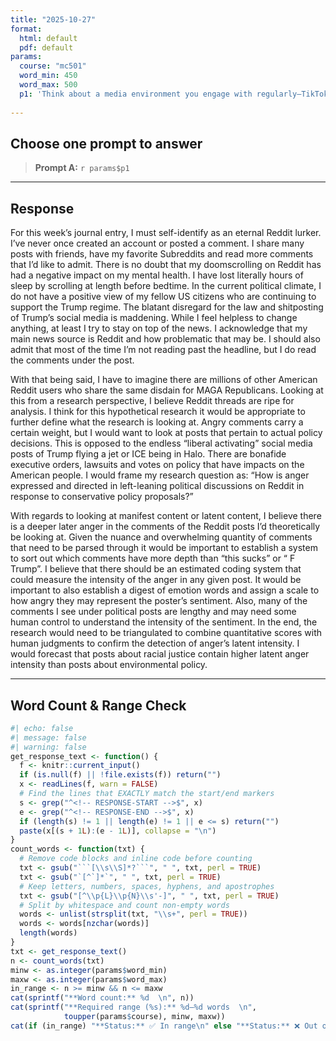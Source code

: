 ```yaml
---
title: "2025-10-27"
format:
  html: default
  pdf: default
params:
  course: "mc501"
  word_min: 450
  word_max: 500
  p1: 'Think about a media environment you engage with regularly—TikTok, news headlines, TV dramas, YouTube comments, etc. Choose one and describe a research question that could be answered through content analysis. What would you want to measure? Would you be more interested in manifest content (what’s there) or latent content (the underlying tone or message), and why?'
 
---
```


## Choose **one** prompt to answer

> **Prompt A:** `r params$p1`

---

## Response

<!-- RESPONSE-START -->
For this week’s journal entry, I must self-identify as an eternal Reddit lurker. I’ve never once created an account or posted a comment. I share many posts with friends, have my favorite Subreddits and read more comments that I’d like to admit. There is no doubt that my doomscrolling on Reddit has had a negative impact on my mental health. I have lost literally hours of sleep by scrolling at length before bedtime. In the current political climate, I do not have a positive view of my fellow US citizens who are continuing to support the Trump regime. The blatant disregard for the law and shitposting of Trump’s social media is maddening. While I feel helpless to change anything, at least I try to stay on top of the news. I acknowledge that my main news source is Reddit and how problematic that may be. I should also admit that most of the time I’m not reading past the headline, but I do read the comments under the post.

With that being said, I have to imagine there are millions of other American Reddit users who share the same disdain for MAGA Republicans. Looking at this from a research perspective, I believe Reddit threads are ripe for analysis. I think for this hypothetical research it would be appropriate to further define what the research is looking at. Angry comments carry a certain weight, but I would want to look at posts that pertain to actual policy decisions. This is opposed to the endless “liberal activating” social media posts of Trump flying a jet or ICE being in Halo. There are bonafide executive orders, lawsuits and votes on policy that have impacts on the American people. I would frame my research question as: “How is anger expressed and directed in left-leaning political discussions on Reddit in response to conservative policy proposals?”

With regards to looking at manifest content or latent content, I believe there is a deeper later anger in the comments of the Reddit posts I’d theoretically be looking at. Given the nuance and overwhelming quantity of comments that need to be parsed through it would be important to establish a system to sort out which comments have more depth than “this sucks” or “ F Trump”. I believe that there should be an estimated coding system that could measure the intensity of the anger in any given post. It would be important to also establish a digest of emotion words and assign a scale to how angry they may represent the poster’s sentiment. Also, many of the comments I see under political posts are lengthy and may need some human control to understand the intensity of the sentiment. In the end, the research would need to be triangulated to combine quantitative scores with human judgments to confirm the detection of anger’s latent intensity. I would forecast that posts about racial justice contain higher latent anger intensity than posts about environmental policy.
<!-- RESPONSE-END -->

---

## Word Count & Range Check

```r
#| echo: false
#| message: false
#| warning: false
get_response_text <- function() {
  f <- knitr::current_input()
  if (is.null(f) || !file.exists(f)) return("")
  x <- readLines(f, warn = FALSE)
  # Find the lines that EXACTLY match the start/end markers
  s <- grep("^<!-- RESPONSE-START -->$", x)
  e <- grep("^<!-- RESPONSE-END -->$", x)
  if (length(s) != 1 || length(e) != 1 || e <= s) return("")
  paste(x[(s + 1L):(e - 1L)], collapse = "\n")
}
count_words <- function(txt) {
  # Remove code blocks and inline code before counting
  txt <- gsub("```[\\s\\S]*?```", " ", txt, perl = TRUE)
  txt <- gsub("`[^`]*`", " ", txt, perl = TRUE)
  # Keep letters, numbers, spaces, hyphens, and apostrophes
  txt <- gsub("[^\\p{L}\\p{N}\\s'-]", " ", txt, perl = TRUE)
  # Split by whitespace and count non-empty words
  words <- unlist(strsplit(txt, "\\s+", perl = TRUE))
  words <- words[nzchar(words)]
  length(words)
}
txt <- get_response_text()
n <- count_words(txt)
minw <- as.integer(params$word_min)
maxw <- as.integer(params$word_max)
in_range <- n >= minw && n <= maxw
cat(sprintf("**Word count:** %d  \n", n))
cat(sprintf("**Required range (%s):** %d–%d words  \n",
            toupper(params$course), minw, maxw))
cat(if (in_range) "**Status:** ✅ In range\n" else "**Status:** ❌ Out of range\n")
```
